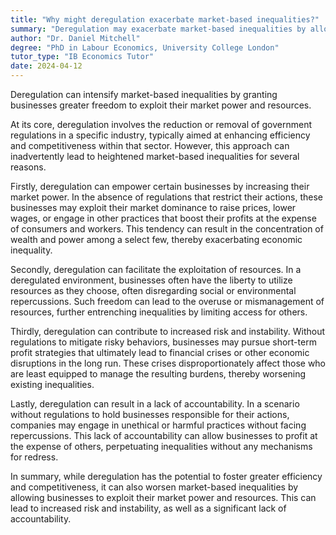 ```yaml
---
title: "Why might deregulation exacerbate market-based inequalities?"
summary: "Deregulation may exacerbate market-based inequalities by allowing businesses more freedom to exploit market power and resources."
author: "Dr. Daniel Mitchell"
degree: "PhD in Labour Economics, University College London"
tutor_type: "IB Economics Tutor"
date: 2024-04-12
---
```


Deregulation can intensify market-based inequalities by granting businesses greater freedom to exploit their market power and resources.

At its core, deregulation involves the reduction or removal of government regulations in a specific industry, typically aimed at enhancing efficiency and competitiveness within that sector. However, this approach can inadvertently lead to heightened market-based inequalities for several reasons.

Firstly, deregulation can empower certain businesses by increasing their market power. In the absence of regulations that restrict their actions, these businesses may exploit their market dominance to raise prices, lower wages, or engage in other practices that boost their profits at the expense of consumers and workers. This tendency can result in the concentration of wealth and power among a select few, thereby exacerbating economic inequality.

Secondly, deregulation can facilitate the exploitation of resources. In a deregulated environment, businesses often have the liberty to utilize resources as they choose, often disregarding social or environmental repercussions. Such freedom can lead to the overuse or mismanagement of resources, further entrenching inequalities by limiting access for others.

Thirdly, deregulation can contribute to increased risk and instability. Without regulations to mitigate risky behaviors, businesses may pursue short-term profit strategies that ultimately lead to financial crises or other economic disruptions in the long run. These crises disproportionately affect those who are least equipped to manage the resulting burdens, thereby worsening existing inequalities.

Lastly, deregulation can result in a lack of accountability. In a scenario without regulations to hold businesses responsible for their actions, companies may engage in unethical or harmful practices without facing repercussions. This lack of accountability can allow businesses to profit at the expense of others, perpetuating inequalities without any mechanisms for redress.

In summary, while deregulation has the potential to foster greater efficiency and competitiveness, it can also worsen market-based inequalities by allowing businesses to exploit their market power and resources. This can lead to increased risk and instability, as well as a significant lack of accountability.
    